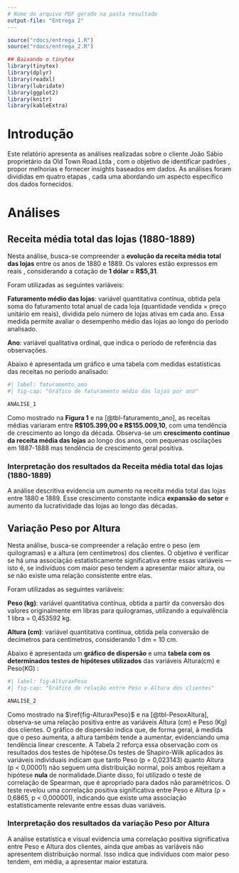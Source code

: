 ```yaml
---
# Nome do arquivo PDF gerado na pasta resultado
output-file: "Entrega 2"
---
```


```r
source("rdocs/entrega_1.R")
source("rdocs/entrega_2.R")


```

```r
## Baixando o tinytex
library(tinytex)
library(dplyr)
library(readxl)
library(lubridate)
library(ggplot2)
library(knitr)
library(kableExtra)

```

# Introdução

Este relatório apresenta as análises realizadas sobre o cliente João Sábio proprietário da Old Town Road.Ltda , com o objetivo de identificar padrões , propor melhorias e fornecer insights baseados em dados. As análises foram divididas em quatro etapas , cada uma abordando um aspecto específico dos dados fornecidos.

# Análises

## Receita média total das lojas (1880-1889)

Nesta análise, busca-se compreender a **evolução da receita média total das lojas** entre os anos de 1880 e 1889. Os valores estão expressos em reais , considerando a cotação de **1 dólar = R\$5,31**.

Foram utilizadas as seguintes variáveis:

**Faturamento médio das lojas**: variável quantitativa contínua, obtida pela soma do faturamento total anual de cada loja (quantidade vendida × preço unitário em reais), dividida pelo número de lojas ativas em cada ano. Essa medida permite avaliar o desempenho médio das lojas ao longo do período analisado.

**Ano**: variável qualitativa ordinal, que indica o período de referência das observações.

Abaixo é apresentada um gráfico e uma tabela com medidas estatísticas das receitas no período analisado:

```r
#| label: faturamento_ano
#| fig-cap: "Gráfico de faturamento médio das lojas por ano"

ANÁLISE_1
```

::: {#tbl-faturamento_ano layout-align="center" tbl-pos="H"}
```{=latex}
\begin{table}[!h]
\centering
\centering
\begin{tabular}[t]{cr}
\toprule
Ano & Faturamento Médio (R\$)\\
\midrule
1880 & 105399.0\\
1881 & 112110.0\\
1882 & 112452.4\\
1883 & 116856.9\\
1884 & 119989.8\\
\addlinespace
1885 & 129969.0\\
1886 & 130989.2\\
1887 & 135444.8\\
1888 & 133757.6\\
1889 & 155009.1\\
\bottomrule
\end{tabular}
\end{table}
```
:::

Como mostrado na **Figura 1** e na [@tbl-faturamento_ano], as receitas médias variaram entre **R\$105.399,00 e R\$155.009,10**, com uma tendência de crescimento ao longo da década. Observa-se um **crescimento contínuo da receita média das lojas** ao longo dos anos, com pequenas oscilações em 1887-1888 mas tendência de crescimento geral positiva.

### Interpretação dos resultados da Receita média total das lojas (1880-1889)

A análise descritiva evidencia um *aumento* na receita média total das lojas entre 1880 e 1889. Esse crescimento constante indica **expansão do setor** e aumento da lucratividade das lojas ao longo das décadas.

## Variação Peso por Altura

Nesta análise, busca-se compreender a relação entre o peso (em quilogramas) e a altura (em centímetros) dos clientes. O objetivo é verificar se há uma associação estatisticamente significativa entre essas variáveis — isto é, se indivíduos com maior peso tendem a apresentar maior altura, ou se não existe uma relação consistente entre elas.

Foram utilizadas as seguintes variáveis:

**Peso (kg)**: variável quantitativa contínua, obtida a partir da conversão dos valores originalmente em libras para quilogramas, utilizando a equivalência 1 libra = 0,453592 kg.

**Altura (cm)**: variável quantitativa contínua, obtida pela conversão de decímetros para centímetros, considerando 1 dm = 10 cm.

Abaixo é apresentada um **gráfico de dispersão** e uma **tabela com os determinados testes de hipóteses utilizados** das variáveis Altura(cm) e Peso(KG) :

```r
#| label: fig-AlturaxPeso
#| fig-cap: "Gráfico de relação entre Peso e Altura dos clientes"

ANALISE_2
```

::: {#tbl-PesoxAltura layout-align="center" tbl-pos="H"}
```{=latex}
\begin{table}[!h]
\centering
\begin{tabular}{lccrrl}
\toprule
Teste & Variável & Estatística & p-valor & Decisão & Interpretação\\
\midrule
Shapiro-Wilk & Peso (Kg) & 0,9981 & 0,023143 & Rejeita H0 & Não segue normalidade\\
Shapiro-Wilk & Altura (cm) & 0,9954 & 0,000008 & Rejeita H0 & Não segue normalidade\\
Spearman & Peso × Altura & 0,6865 & 0,000000 & Rejeita H0 & Correlação significativa\\
\bottomrule
\end{tabular}
\end{table}
```
:::

Como mostrado na $\ref{fig-AlturaxPeso}$ e na [@tbl-PesoxAltura], observa-se uma relação positiva entre as variáveis Altura (cm) e Peso (Kg) dos clientes. O gráfico de dispersão indica que, de forma geral, à medida que o peso aumenta, a altura também tende a aumentar, evidenciando uma tendência linear crescente. A Tabela 2 reforça essa observação com os resultados dos testes de hipótese.Os testes de Shapiro-Wilk aplicados às variáveis individuais indicam que tanto Peso (p = 0,023143) quanto Altura (p \< 0,00001) não seguem uma distribuição normal, pois ambos rejeitam a hipótese **nula** de normalidade.Diante disso, foi utilizado o teste de correlação de Spearman, que é apropriado para dados não paramétricos. O teste revelou uma correlação positiva significativa entre Peso e Altura (ρ = 0,6865, p \< 0,000001), indicando que existe uma associação estatisticamente relevante entre essas duas variáveis.








### Interpretação dos resultados da variação Peso por Altura

A análise estatística e visual evidencia uma correlação positiva significativa entre Peso e Altura dos clientes, ainda que ambas as variáveis não apresentem distribuição normal. Isso indica que indivíduos com maior peso tendem, em média, a apresentar maior estatura.
